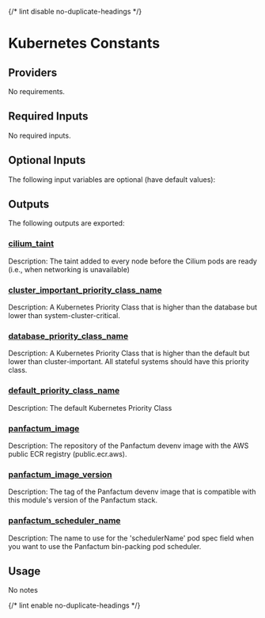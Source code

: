 
{/* lint disable no-duplicate-headings */}

# Kubernetes Constants

<ModuleHeader name="kube_constants" sourceHref="https://github.com/Panfactum/stack/tree/__PANFACTUM_VERSION_MAIN__/packages/infrastructure/kube_constants" status="stable" type="submodule" />

## Providers

No requirements.

## Required Inputs

No required inputs.

## Optional Inputs

The following input variables are optional (have default values):

## Outputs

The following outputs are exported:

### <a name="output_cilium_taint" /> [cilium\_taint](#output_cilium_taint)

Description: The taint added to every node before the Cilium pods are ready (i.e., when networking is unavailable)

### <a name="output_cluster_important_priority_class_name" /> [cluster\_important\_priority\_class\_name](#output_cluster_important_priority_class_name)

Description: A Kubernetes Priority Class that is higher than the database but lower than system-cluster-critical.

### <a name="output_database_priority_class_name" /> [database\_priority\_class\_name](#output_database_priority_class_name)

Description: A Kubernetes Priority Class that is higher than the default but lower than cluster-important. All stateful systems should have this priority class.

### <a name="output_default_priority_class_name" /> [default\_priority\_class\_name](#output_default_priority_class_name)

Description: The default Kubernetes Priority Class

### <a name="output_panfactum_image" /> [panfactum\_image](#output_panfactum_image)

Description: The repository of the Panfactum devenv image with the AWS public ECR registry (public.ecr.aws).

### <a name="output_panfactum_image_version" /> [panfactum\_image\_version](#output_panfactum_image_version)

Description: The tag of the Panfactum devenv image that is compatible with this module's version of the Panfactum stack.

### <a name="output_panfactum_scheduler_name" /> [panfactum\_scheduler\_name](#output_panfactum_scheduler_name)

Description: The name to use for the 'schedulerName' pod spec field when you want to use the Panfactum bin-packing pod scheduler.

## Usage

No notes

{/* lint enable no-duplicate-headings */}
